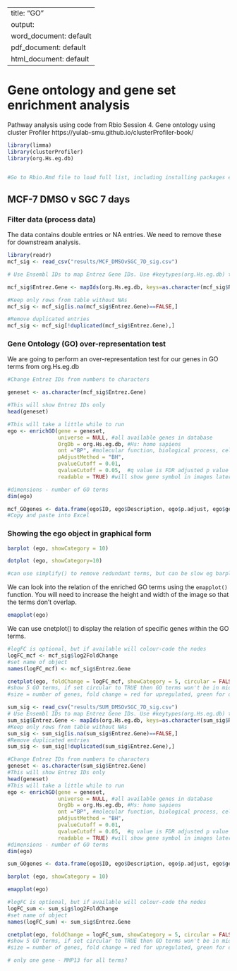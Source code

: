 
---
title: "GO"
output:
  word_document: default
  pdf_document: default
  html_document: default
---

# Gene ontology and gene set enrichment analysis
Pathway analysis using code from Rbio Session 4. Gene ontology using cluster Profiler https://yulab-smu.github.io/clusterProfiler-book/


```r

library(limma)
library(clusterProfiler)
library(org.Hs.eg.db)


#Go to Rbio.Rmd file to load full list, including installing packages etc. If having trouble, install individual packages using CRAN within R Studio. If still having trouble, then have to search Bioconductor for it.

```
## MCF-7 DMSO v SGC 7 days

### Filter data (process data)
The data contains double entries or NA entries. We need to remove these for downstream analysis.

```r

library(readr)
mcf_sig <- read_csv("results/MCF_DMSOvSGC_7D_sig.csv")

# Use Ensembl IDs to map Entrez Gene IDs. Use #keytypes(org.Hs.eg.db) to check what column names are

mcf_sig$Entrez.Gene <- mapIds(org.Hs.eg.db, keys=as.character(mcf_sig$Row.names), keytype="ENSEMBL", column="ENTREZID")

#Keep only rows from table without NAs
mcf_sig <- mcf_sig[is.na(mcf_sig$Entrez.Gene)==FALSE,]

#Remove duplicated entries
mcf_sig <- mcf_sig[!duplicated(mcf_sig$Entrez.Gene),]


```

### Gene Ontology (GO) over-representation test
We are going to perform an over-representation test for our genes in GO terms from org.Hs.eg.db

```r
#Change Entrez IDs from numbers to characters

geneset <- as.character(mcf_sig$Entrez.Gene)

#This will show Entrez IDs only
head(geneset)

#This will take a little while to run
ego <- enrichGO(gene = geneset, 
                universe = NULL, #all available genes in database
                OrgDb = org.Hs.eg.db, #Hs: homo sapiens
                ont ="BP", #molecular function, biological process, cellular component
                pAdjustMethod = "BH",
                pvalueCutoff = 0.01,
                qvalueCutoff = 0.05,  #q value is FDR adjusted p value
                readable = TRUE) #will show gene symbol in images later rather than Entrez Gene ID

#dimensions - number of GO terms
dim(ego)

mcf_GOgenes <- data.frame(ego$ID, ego$Description, ego$p.adjust, ego$geneID)
#Copy and paste into Excel

```
### Showing the ego object in graphical form

```r
barplot (ego, showCategory = 10)

dotplot (ego, showCategory=10)

#can use simplify() to remove redundant terms, but can be slow eg barplot(simplify(ego))

```


We can look into the relation of the enriched GO terms using the `emapplot()` function. You will need to increase the height and width of the image so that the terms don't overlap.  

```r
emapplot(ego)

```

We can use cnetplot() to display the relation of specific genes within the GO terms.

```r
#logFC is optional, but if available will colour-code the nodes
logFC_mcf <- mcf_sig$log2FoldChange
#set name of object
names(logFC_mcf) <- mcf_sig$Entrez.Gene

cnetplot(ego, foldChange = logFC_mcf, showCategory = 5, circular = FALSE)
#show 5 GO terms, if set circular to TRUE then GO terms won't be in middle, will be on edge of circle
#size = number of genes, fold change = red for upregulated, green for downregulated


```

```r
sum_sig <- read_csv("results/SUM_DMSOvSGC_7D_sig.csv")
# Use Ensembl IDs to map Entrez Gene IDs. Use #keytypes(org.Hs.eg.db) to check what column names are
sum_sig$Entrez.Gene <- mapIds(org.Hs.eg.db, keys=as.character(sum_sig$Row.names), keytype="ENSEMBL", column="ENTREZID")
#Keep only rows from table without NAs
sum_sig <- sum_sig[is.na(sum_sig$Entrez.Gene)==FALSE,]
#Remove duplicated entries
sum_sig <- sum_sig[!duplicated(sum_sig$Entrez.Gene),]

#Change Entrez IDs from numbers to characters
geneset <- as.character(sum_sig$Entrez.Gene)
#This will show Entrez IDs only
head(geneset)
#This will take a little while to run
ego <- enrichGO(gene = geneset, 
                universe = NULL, #all available genes in database
                OrgDb = org.Hs.eg.db, #Hs: homo sapiens
                ont ="BP", #molecular function, biological process, cellular component
                pAdjustMethod = "BH",
                pvalueCutoff = 0.01,
                qvalueCutoff = 0.05,  #q value is FDR adjusted p value
                readable = TRUE) #will show gene symbol in images later rather than Entrez Gene ID
#dimensions - number of GO terms
dim(ego)

sum_GOgenes <- data.frame(ego$ID, ego$Description, ego$p.adjust, ego$geneID)

```

```r
barplot (ego, showCategory = 10)

```

```r
emapplot(ego)

```

```r
#logFC is optional, but if available will colour-code the nodes
logFC_sum <- sum_sig$log2FoldChange
#set name of object
names(logFC_sum) <- sum_sig$Entrez.Gene

cnetplot(ego, foldChange = logFC_sum, showCategory = 5, circular = FALSE)
#show 5 GO terms, if set circular to TRUE then GO terms won't be in middle, will be on edge of circle
#size = number of genes, fold change = red for upregulated, green for downregulated

# only one gene - MMP13 for all terms?
```
